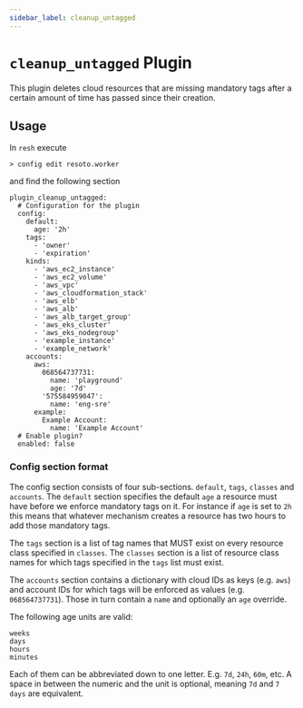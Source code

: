 ```yaml
---
sidebar_label: cleanup_untagged
---
```


# `cleanup_untagged` Plugin

This plugin deletes cloud resources that are missing mandatory tags after a certain amount of time has passed since their creation.

## Usage

In `resh` execute

```
> config edit resoto.worker
```

and find the following section

```
plugin_cleanup_untagged:
  # Configuration for the plugin
  config:
    default:
      age: '2h'
    tags:
      - 'owner'
      - 'expiration'
    kinds:
      - 'aws_ec2_instance'
      - 'aws_ec2_volume'
      - 'aws_vpc'
      - 'aws_cloudformation_stack'
      - 'aws_elb'
      - 'aws_alb'
      - 'aws_alb_target_group'
      - 'aws_eks_cluster'
      - 'aws_eks_nodegroup'
      - 'example_instance'
      - 'example_network'
    accounts:
      aws:
        068564737731:
          name: 'playground'
          age: '7d'
        '575584959047':
          name: 'eng-sre'
      example:
        Example Account:
          name: 'Example Account'
  # Enable plugin?
  enabled: false
```

### Config section format

The config section consists of four sub-sections. `default`, `tags`, `classes` and `accounts`. The `default` section specifies the default `age` a resource must have before we enforce mandatory tags on it. For instance if `age` is set to `2h` this means that whatever mechanism creates a resource has two hours to add those mandatory tags.

The `tags` section is a list of tag names that MUST exist on every resource class specified in `classes`. The `classes` section is a list of resource class names for which tags specified in the `tags` list must exist.

The `accounts` section contains a dictionary with cloud IDs as keys (e.g. `aws`) and account IDs for which tags will be enforced as values (e.g. `068564737731`). Those in turn contain a `name` and optionally an `age` override.

The following age units are valid:

```
weeks
days
hours
minutes
```

Each of them can be abbreviated down to one letter. E.g. `7d`, `24h`, `60m`, etc. A space in between the numeric and the unit is optional, meaning `7d` and `7 days` are equivalent.
